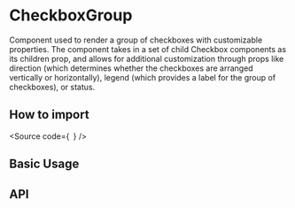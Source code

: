 

<Meta of={Stories} />

# CheckboxGroup

Component used to render a group of checkboxes with customizable properties.
The component takes in a set of child Checkbox components as its children prop,
and allows for additional customization through props like direction (which determines whether the checkboxes are arranged vertically or horizontally),
legend (which provides a label for the group of checkboxes), or status.

## How to import

<Source
  code={`
`}
/>

## Basic Usage

<Canvas of={Stories.Base} />

## API

<ArgTypes of={Stories} />
